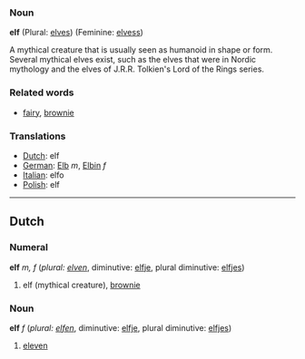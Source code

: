 ===Noun===

'''elf''' (Plural: [[elves]]) (Feminine: [[elvess]])

A mythical creature that is usually seen as humanoid in shape or form.  Several mythical elves exist, such as the elves that were in Nordic mythology and the elves of J.R.R. Tolkien's Lord of the Rings series.

===Related words===
*[[fairy]], [[brownie]]

===Translations===
*[[Dutch]]: elf
*[[German]]: [[Elb]] ''m'', [[Elbin]] ''f''
*[[Italian]]: elfo
*[[Polish]]: elf
----

==Dutch==
===Numeral===
'''elf''' ''m, f'' (''plural: [[elven]]'', diminutive: [[elfje]], plural diminutive: [[elfjes]])

# elf (mythical creature), [[brownie]]

===Noun===
'''elf''' ''f'' (''plural: [[elfen]]'', diminutive: [[elfje]], plural diminutive: [[elfjes]])

# [[eleven]]